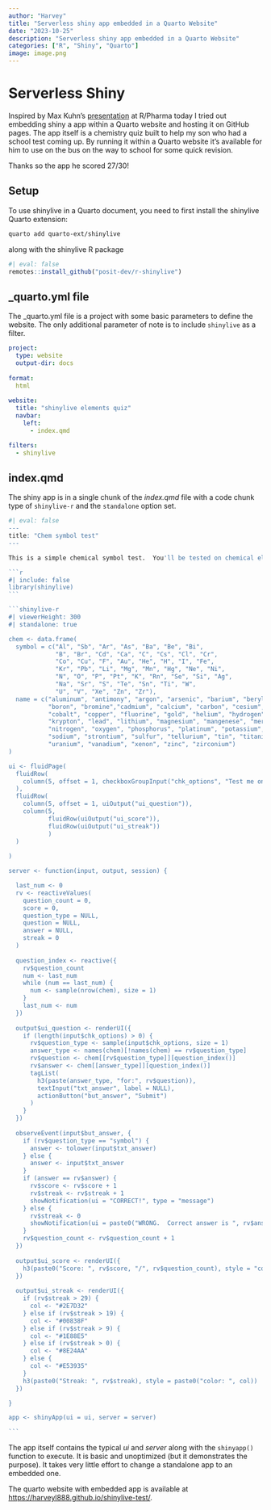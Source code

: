 ```yaml
---
author: "Harvey"
title: "Serverless shiny app embedded in a Quarto Website"
date: "2023-10-25"
description: "Serverless shiny app embedded in a Quarto Website"
categories: ["R", "Shiny", "Quarto"]
image: image.png
---
```


# Serverless Shiny

Inspired by Max Kuhn's [presentation](https://topepo.github.io/2023-r-pharma/#/title-slide) at R/Pharma today I tried out embedding shiny a app within a Quarto website and hosting it on GitHub pages.  The app itself is a chemistry quiz built to help my son who had a school test coming up.  By running it within a Quarto website it's available for him to use on the bus on the way to school for some quick revision.

::: {.callout-note}
Thanks so the app he scored 27/30!
:::

## Setup

To use shinylive in a Quarto document, you need to first install the shinylive Quarto extension:

```bash
quarto add quarto-ext/shinylive
```

along with the shinylive R package

```r
#| eval: false
remotes::install_github("posit-dev/r-shinylive")
```


## _quarto.yml file

The _quarto.yml file is a project with some basic parameters to define the website.  The only additional parameter of note is to include `shinylive` as a filter.

```yaml
project:
  type: website
  output-dir: docs
  
format: 
  html
  
website:
  title: "shinylive elements quiz"
  navbar:
    left:
      - index.qmd

filters:
  - shinylive
```

## index.qmd

The shiny app is in a single chunk of the *index.qmd* file with a code chunk type of `shinylive-r` and the `standalone` option set.

````r
#| eval: false
---
title: "Chem symbol test"
---

This is a simple chemical symbol test.  You'll be tested on chemical elements and their names.

```r
#| include: false
library(shinylive)
```

```shinylive-r
#| viewerHeight: 300
#| standalone: true

chem <- data.frame(
  symbol = c("Al", "Sb", "Ar", "As", "Ba", "Be", "Bi", 
             "B", "Br", "Cd", "Ca", "C", "Cs", "Cl", "Cr",
             "Co", "Cu", "F", "Au", "He", "H", "I", "Fe",
             "Kr", "Pb", "Li", "Mg", "Mn", "Hg", "Ne", "Ni",
             "N", "O", "P", "Pt", "K", "Rn", "Se", "Si", "Ag",
             "Na", "Sr", "S", "Te", "Sn", "Ti", "W",
             "U", "V", "Xe", "Zn", "Zr"),
  name = c("aluminum", "antimony", "argon", "arsenic", "barium", "beryllium", "bismuth", 
           "boron", "bromine","cadmium", "calcium", "carbon", "cesium", "chlorine", "chromium",
           "cobalt", "copper", "fluorine", "gold", "helium", "hydrogen", "iodine", "iron",
           "krypton", "lead", "lithium", "magnesium", "mangenese", "mercury", "neon", "nickel",
           "nitrogen", "oxygen", "phosphorus", "platinum", "potassium", "radon", "selenium", "silicon", "silver",
           "sodium", "strontium", "sulfur", "tellurium", "tin", "titanium", "tungsten",
           "uranium", "vanadium", "xenon", "zinc", "zirconium")
)

ui <- fluidPage(
  fluidRow(
    column(5, offset = 1, checkboxGroupInput("chk_options", "Test me on", choices = names(chem), selected = "symbol", inline = TRUE))
  ),
  fluidRow(
    column(5, offset = 1, uiOutput("ui_question")),
    column(5, 
           fluidRow(uiOutput("ui_score")),
           fluidRow(uiOutput("ui_streak"))
           )
  )
  
)

server <- function(input, output, session) {

  last_num <- 0
  rv <- reactiveValues(
    question_count = 0,
    score = 0,
    question_type = NULL,
    question = NULL,
    answer = NULL,
    streak = 0
  )
  
  question_index <- reactive({
    rv$question_count
    num <- last_num
    while (num == last_num) {
      num <- sample(nrow(chem), size = 1)
    }
    last_num <- num
  })
  
  output$ui_question <- renderUI({
    if (length(input$chk_options) > 0) {
      rv$question_type <- sample(input$chk_options, size = 1)
      answer_type <- names(chem)[!names(chem) == rv$question_type]
      rv$question <- chem[[rv$question_type]][question_index()]
      rv$answer <- chem[[answer_type]][question_index()]
      tagList(
        h3(paste(answer_type, "for:", rv$question)),
        textInput("txt_answer", label = NULL),
        actionButton("but_answer", "Submit")
      )
    }
  })
  
  observeEvent(input$but_answer, {
    if (rv$question_type == "symbol") {
      answer <- tolower(input$txt_answer)
    } else {
      answer <- input$txt_answer
    }
    if (answer == rv$answer) {
      rv$score <- rv$score + 1
      rv$streak <- rv$streak + 1
      showNotification(ui = "CORRECT!", type = "message")
    } else {
      rv$streak <- 0
      showNotification(ui = paste0("WRONG.  Correct answer is ", rv$answer), type = "error")
    }
    rv$question_count <- rv$question_count + 1
  })
  
  output$ui_score <- renderUI({
    h3(paste0("Score: ", rv$score, "/", rv$question_count), style = "color: #388E3C")
  })
  
  output$ui_streak <- renderUI({
    if (rv$streak > 29) {
      col <- "#2E7D32"
    } else if (rv$streak > 19) {
      col <- "#00838F"
    } else if (rv$streak > 9) {
      col <- "#1E88E5"
    } else if (rv$streak > 0) {
      col <- "#8E24AA"
    } else {
      col <- "#E53935"
    }
    h3(paste0("Streak: ", rv$streak), style = paste0("color: ", col))
  })

}

app <- shinyApp(ui = ui, server = server)

```
````

The app itself contains the typical *ui* and *server* along with the `shinyapp()` function to execute.  It is basic and unoptimized (but it demonstrates the purpose).  It takes very little effort to change a standalone app to an embedded one.

The quarto website with embedded app is available at [https://harveyl888.github.io/shinylive-test/](https://harveyl888.github.io/shinylive-test/).

